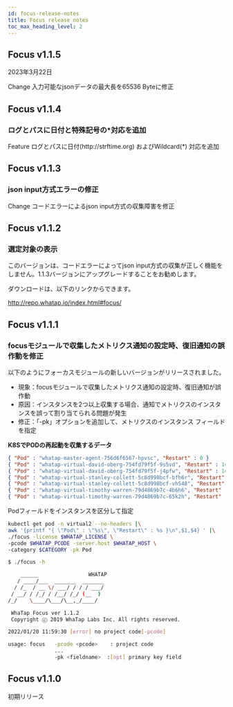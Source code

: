 ```yaml
---
id: focus-release-notes
title: Focus release notes
toc_max_heading_level: 2
---
```



## Focus v1.1.5

2023年3月22日

<p><Status>Change</Status> 入力可能なjsonデータの最大長を65536 Byteに修正</p>

## Focus v1.1.4

### ログとパスに日付と特殊記号の\*対応を追加

<p><Status>Feature</Status> ログとパスに日付(http://strftime.org) およびWildcard(*) 対応を追加</p>

## Focus v1.1.3

### json input方式エラーの修正

<p><Status>Change</Status> コードエラーによるjson input方式の収集障害を修正</p>

## Focus v1.1.2

### 選定対象の表示

このバージョンは、コードエラーによってjson input方式の収集が正しく機能をしません。1.1.3バージョンにアップグレードすることをお勧めします。

ダウンロードは、以下のリンクからできます。

http://repo.whatap.io/index.html#focus/

## Focus v1.1.1

### focusモジュールで収集したメトリクス通知の設定時、復旧通知の誤作動を修正

以下のようにフォーカスモジュールの新しいバージョンがリリースされました。

-   現象：focusモジュールで収集したメトリクス通知の設定時、復旧通知が誤作動
-   原因：インスタンスを2つ以上収集する場合、通知でメトリクスのインスタンスを誤って割り当てられる問題が発生
-   修正：「-pk」オプションを追加して、メトリクスのインスタンス フィールドを指定

**K8SでPODの再起動を収集するデータ**

```json
{ "Pod" : "whatap-master-agent-756d6f6567-hpvsc", "Restart" : 0 }
{ "Pod" : "whatap-virtual-david-oberg-754fd79f5f-9s5vd", "Restart" : 147 }
{ "Pod" : "whatap-virtual-david-oberg-754fd79f5f-j4pfw", "Restart" : 141 }
{ "Pod" : "whatap-virtual-stanley-collett-5c8d998bcf-bfh6r", "Restart" : 142 }
{ "Pod" : "whatap-virtual-stanley-collett-5c8d998bcf-vh548", "Restart" : 144 }
{ "Pod" : "whatap-virtual-timothy-warren-79d4869b7c-4b6h6", "Restart" : 145 }
{ "Pod" : "whatap-virtual-timothy-warren-79d4869b7c-65k2h", "Restart" : 145 }
```

Podフィールドをインスタンスを区分して指定

```bash
kubectl get pod -n virtual2 --no-headers |\
awk '{printf "{ \"Pod\" : \"%s\", \"Restart\" : %s }\n",$1,$4} ' |\
./focus -license $WHATAP_LICENSE \
-pcode $WHATAP_PCODE -server.host $WHATAP_HOST \
-category $CATEGORY -pk Pod

$ ./focus -h

    ______                WHATAP
   / ____/___  _______  _______
  / /_  / __ \/ ___/ / / / ___/
 / __/ / /_/ / /__/ /_/ (__  )
/_/    \____/\___/\__,_/____/

 WhaTap Focus ver 1.1.2
 Copyright ⓒ 2019 WhaTap Labs Inc. All rights reserved.

2022/01/20 11:59:30 [error] no project code[-pcode]

usage: focus   -pcode <pcode>    : project code
               ...
               -pk <fieldname>  :[opt] primary key field
```

## Focus v1.1.0

初期リリース
